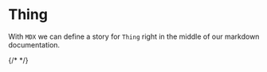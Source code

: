 
<Meta title="PWA|1: Thing" />

# Thing

With `MDX` we can define a story for `Thing` right in the middle of our
markdown documentation.

<Description of={Test}/>

<Preview>
  <Test />
  {/* <Story name="testing">
    <Test />
  </Story> */}
</Preview>

<Props of={Test} />
